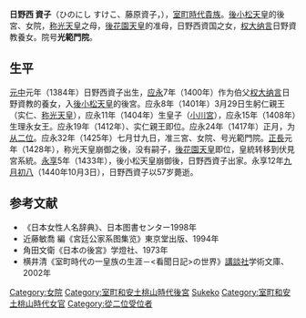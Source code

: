 '''日野西 資子'''（ひのにし すけこ、藤原資子，{{bd|1384年||1440年|10月3日|Hinonishi Sukeko}}），[[室町時代|室町時代]][[貴族|貴族]]。[[後小松天皇|後小松天皇]]的後宮、女院，[[称光天皇|称光天皇]]之母，[[後花園天皇|後花園天皇]]的准母，日野西資国之女，[[权大纳言|权大纳言]]日野資教養女。院号'''光範門院'''。
== 生平 ==
[[元中|元中]]元年（1384年）日野西資子出生，[[应永|应永]]7年（1400年）作为伯父[[权大纳言|权大纳言]]日野資教的養女，入[[後小松天皇|後小松天皇]]的後宮。应永8年（1401年）3月29日生躬仁親王（实仁、[[称光天皇|称光天皇]]），应永11年（1404年）生皇子（[[小川宮|小川宮]]），应永15年（1408年）生理永女王。应永19年（1412年）、实仁親王即位。应永24年（1417年）正月，为[[从二位|从二位]]。应永32年（1425年）七月廿九日，准三宮、女院、号光範門院。[[正長|正長]]元年（1428年），称光天皇崩御之後，没有嗣子，[[後花園天皇|後花園天皇]]即位，皇統转移到伏見宮系統。[[永享|永享]]5年（1433年），後小松天皇崩御後，日野西資子出家。永享12年[[九月初八|九月初八]]（1440年10月3日），日野西資子以57岁薨逝。
== 参考文献 ==
*《日本女性人名辞典》、日本图書センター1998年
* 近藤敏喬 編《宮廷公家系图集览》東京堂出版、1994年
* 角田文衛《日本の後宮》学燈社、1973年
* 横井清《室町時代の一皇族の生涯－<看聞日記>の世界》[[講談社|講談社]]学術文庫、2002年

{{室町和安土桃山時代皇后}}

{{Japanese-history-stub}}

{{DEFAULTSORT:Hinonishi Sukeko}}
[[Category:女院|Category:女院]]
[[Category:室町和安土桃山時代後宮|Category:室町和安土桃山時代後宮]]
[[Category:日野家|Sukeko]]
[[Category:室町和安土桃山時代女官|Category:室町和安土桃山時代女官]]
[[Category:從二位受位者|Category:從二位受位者]]